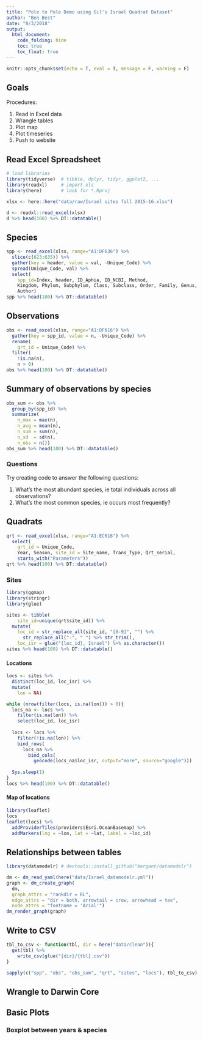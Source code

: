 ```yaml
---
title: "Pole to Pole Demo using Gil's Israel Quadrat Dataset"
author: "Ben Best"
date: "8/3/2018"
output:
  html_document:
    code_folding: hide
    toc: true
    toc_float: true
---
```


```r
knitr::opts_chunk$set(echo = T, eval = T, message = F, warning = F)
```

## Goals

Procedures:

1. Read in Excel data
1. Wrangle tables
1. Plot map
1. Plot timeseries
1. Push to website

## Read Excel Spreadsheet

```r
# load libraries
library(tidyverse)  # tibble, dplyr, tidyr, ggplot2, ...
library(readxl)     # import xls
library(here)       # look for *.Rproj

xlsx <- here::here("data/raw/Israel sites fall 2015-16.xlsx")

d <- readxl::read_excel(xlsx)
d %>% head(100) %>% DT::datatable()
```

## Species

```r
spp <- read_excel(xlsx, range="A1:DF636") %>%  
  slice(c(623:635)) %>%
  gather(key = header, value = val, -Unique_Code) %>%
  spread(Unique_Code, val) %>%
  select(
    spp_id=Index, header, ID_Aphia, ID_NCBI, Method,
    Kingdom, Phylum, Subphylum, Class, Subclass, Order, Family, Genus,
    Author)
spp %>% head(100) %>% DT::datatable()
```

## Observations

```r
obs <- read_excel(xlsx, range="A1:DF616") %>%
  gather(key = spp_id, value = n, -Unique_Code) %>%
  rename(
    qrt_id = Unique_Code) %>%
  filter(
    !is.na(n), 
    n > 0)
obs %>% head(100) %>% DT::datatable()
```

## Summary of observations by species

```r
obs_sum <- obs %>%
  group_by(spp_id) %>%
  summarize(
    n_max = max(n),
    n_avg = mean(n),
    n_sum = sum(n),
    n_sd  = sd(n),
    n_obs = n())
obs_sum %>% head(100) %>% DT::datatable()
```

### Questions

Try creating code to answer the following questions:

1. What's the most abundant species, ie total individuals across all observations?
1. What's the most common species, ie occurs most frequently?

## Quadrats

```r
qrt <- read_excel(xlsx, range="A1:EC616") %>%
  select(
    qrt_id = Unique_Code, 
    Year, Season, site_id = Site_name, Trans_Type, Qrt_serial, 
    starts_with("Parameters"))
qrt %>% head(100) %>% DT::datatable()
```

### Sites

```r
library(ggmap)
library(stringr)
library(glue)

sites <- tibble(
    site_id=unique(qrt$site_id)) %>%
  mutate(
    loc_id = str_replace_all(site_id, "[0-9]", "") %>%
      str_replace_all("-", " ") %>% str_trim(),
    loc_isr = glue("{loc_id}, Israel") %>% as.character())
sites %>% head(100) %>% DT::datatable()
```

#### Locations

```r
locs <- sites %>%
  distinct(loc_id, loc_isr) %>%
  mutate(
    lon = NA)

while (nrow(filter(locs, is.na(lon))) > 0){
  locs_na <- locs %>%
    filter(is.na(lon)) %>%
    select(loc_id, loc_isr)
  
  locs <- locs %>%
    filter(!is.na(lon)) %>%
    bind_rows(
      locs_na %>%
        bind_cols(
          geocode(locs_na$loc_isr, output="more", source="google")))
  
  Sys.sleep(1)
}
locs %>% head(100) %>% DT::datatable()
```

#### Map of locations

```r
library(leaflet)
locs
leaflet(locs) %>%
  addProviderTiles(providers$Esri.OceanBasemap) %>%
  addMarkers(lng = ~lon, lat = ~lat, label = ~loc_id)
```

## Relationships between tables

```r
library(datamodelr) # devtools::install_github("bergant/datamodelr")

dm <- dm_read_yaml(here("data/Israel_datamodelr.yml"))
graph <- dm_create_graph( 
  dm, 
  graph_attrs = "rankdir = RL", 
  edge_attrs = "dir = both, arrowtail = crow, arrowhead = tee", 
  node_attrs = "fontname = 'Arial'")
dm_render_graph(graph)
```

## Write to CSV

```r
tbl_to_csv <- function(tbl, dir = here("data/clean")){
  get(tbl) %>%
    write_csv(glue("{dir}/{tbl}.csv"))
}

sapply(c("spp", "obs", "obs_sum", "qrt", "sites", "locs"), tbl_to_csv)
```


## Wrangle to Darwin Core

## Basic Plots

### Boxplot between years & species




